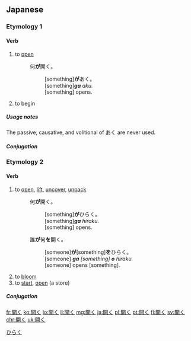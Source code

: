 ==Japanese==

===Etymology 1===
{{ja-kanjitab|あ|sort=あく|yomi=kun}}

====Verb====
{{ja-verb|type=1|tr=intrans|あく}}

# to [[open]]
#: 何'''が'''開く。
#:: [something]'''が'''あく。
#:: [something]'''''ga''' aku.''
#:: [something] opens.
# to begin

=====Usage notes=====
The passive, causative, and volitional of あく are never used.

=====Conjugation=====
{{ja-go-ku|あ}}

===Etymology 2===
{{ja-kanjitab|ひら|sort=ひらく|yomi=kun}}

====Verb====
{{ja-verb|type=1|tr=both|ひらく}}

# to [[open]], [[lift]], [[uncover]], [[unpack]]
#: 何'''が'''開く。
#:: [something]'''が'''ひらく。
#:: [something]'''''ga''' hiraku.''
#:: [something] opens.
#: 誰'''が'''何'''を'''開く。
#:: [someone]'''が'''[something]'''を'''ひらく。
#:: [someone] '''''ga''' [something] '''o''' hiraku.''
#:: [someone] opens [something].
# to [[bloom]]
# to [[start]], [[open]] (a store)

=====Conjugation=====
{{ja-go-ku|ひら}}

[[Category:1000 Japanese basic words|ひらく]]

[[fr:開く]]
[[ko:開く]]
[[lo:開く]]
[[li:開く]]
[[mg:開く]]
[[ja:開く]]
[[pl:開く]]
[[pt:開く]]
[[fi:開く]]
[[sv:開く]]
[[chr:開く]]
[[uk:開く]]